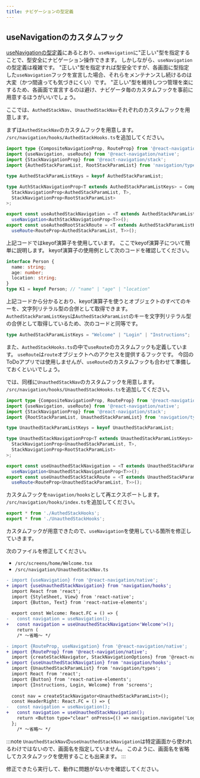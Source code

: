 ```yaml
---
title: ナビゲーションの型定義
---
```


## useNavigationのカスタムフック

[useNavigationの型定義](../basic-concepts/react-navigation-basics/modal#usenavigationの型定義)にあるとおり、`useNavigation`に"正しい"型を指定することで、型安全にナビゲーション操作できます。
しかしながら、`useNavigation`の型定義は複雑です。
"正しい"型を指定すれば型安全ですが、各画面に型指定した`useNavigation`フックを宣言した場合、それらをメンテナンスし続けるのは大変（かつ間違っても気づきにくい）です。
"正しい"型を維持しつつ管理を楽にするため、各画面で宣言するのは避け、ナビゲータ毎のカスタムフックを事前に用意するほうがいいでしょう。

ここでは、`AuthedStackNav`、`UnauthedStackNav`それぞれのカスタムフックを用意します。

まずは`AuthedStackNav`のカスタムフックを用意します。
`/src/navigation/hooks/AuthedStackHooks.ts`を追加してください。

```typescript jsx title="/src/navigation/hooks/AuthedStackHooks.ts"
import type {CompositeNavigationProp, RouteProp} from '@react-navigation/native';
import {useNavigation, useRoute} from '@react-navigation/native';
import {StackNavigationProp} from '@react-navigation/stack';
import {AuthedStackParamList, RootStackParamList} from 'navigation/types';

type AuthedStackParamListKeys = keyof AuthedStackParamList;

type AuthStackNavigationProp<T extends AuthedStackParamListKeys> = CompositeNavigationProp<
  StackNavigationProp<AuthedStackParamList, T>,
  StackNavigationProp<RootStackParamList>
>;

export const useAuthedStackNavigation = <T extends AuthedStackParamListKeys>() =>
  useNavigation<AuthStackNavigationProp<T>>();
export const useAuthedRootStackRoute = <T extends AuthedStackParamListKeys>() =>
  useRoute<RouteProp<AuthedStackParamList, T>>();
```

上記コードではkeyof演算子を使用しています。
ここでkeyof演算子について簡単に説明します。
keyof演算子の使用例として次のコードを確認してください。

```typescript
interface Person {
  name: string;
  age: number;
  location: string;
}
type K1 = keyof Person; // "name" | "age" | "location"
```

上記コードから分かるとおり、keyof演算子を使うとオブジェクトのすべてのキーを、文字列リテラル型の合併として取得できます。
`AuthedStackParamListKeys`は`AuthedStackParamList`のキーを文字列リテラル型の合併として取得しているため、次のコードと同等です。

```typescript
type AuthedStackParamListKeys = "Welcome" | "Login" | "Instructions";
```

また、`AuthedStackHooks.ts`の中で`useRoute`のカスタムフックも定義しています。
`useRoute`は`route`オブジェクトへのアクセスを提供するフックです。
今回のToDoアプリでは使用しませんが、`useRoute`のカスタムフックも合わせて準備しておくといいでしょう。

では、同様に`UnauthedStackNav`のカスタムフックを用意します。
`/src/navigation/hooks/UnauthedStackHooks.ts`を追加してください。

```typescript jsx title="/src/navigation/hooks/UnauthedStackHooks.ts"
import type {CompositeNavigationProp, RouteProp} from '@react-navigation/native';
import {useNavigation, useRoute} from '@react-navigation/native';
import {StackNavigationProp} from '@react-navigation/stack';
import {RootStackParamList, UnauthedStackParamList} from 'navigation/types';

type UnauthedStackParamListKeys = keyof UnauthedStackParamList;

type UnauthedStackNavigationProp<T extends UnauthedStackParamListKeys> = CompositeNavigationProp<
  StackNavigationProp<UnauthedStackParamList, T>,
  StackNavigationProp<RootStackParamList>
>;

export const useUnauthedStackNavigation = <T extends UnauthedStackParamListKeys>() =>
  useNavigation<UnauthedStackNavigationProp<T>>();
export const useUnauthedStackStackRoute = <T extends UnauthedStackParamListKeys>() =>
  useRoute<RouteProp<UnauthedStackParamList, T>>();
```

カスタムフックを`navigation/hooks`として再エクスポートします。
`/src/navigation/hooks/index.ts`を追加してください。

```typescript jsx title="/src/navigation/hooks/index.ts"
export * from './AuthedStackHooks';
export * from './UnauthedStackHooks';
```

カスタムフックが用意できたので、`useNavigation`を使用している箇所を修正していきます。

次のファイルを修正してください。

- `/src/screens/home/Welcome.tsx`
- `/src/navigation/UnauthedStackNav.ts`

```diff title="/src/screens/home/Welcome.tsx"
- import {useNavigation} from '@react-navigation/native';
+ import {useUnauthedStackNavigation} from 'navigation/hooks';
  import React from 'react';
  import {StyleSheet, View} from 'react-native';
  import {Button, Text} from 'react-native-elements';
  
  export const Welcome: React.FC = () => {
-   const navigation = useNavigation();
+   const navigation = useUnauthedStackNavigation<'Welcome'>();
    return (
    /* ～省略～ */  
```

```diff title="/src/navigation/UnauthedStackNav.ts"
- import {RouteProp, useNavigation} from '@react-navigation/native';
+ import {RouteProp} from '@react-navigation/native';
  import {createStackNavigator, StackNavigationOptions} from '@react-navigation/stack';
+ import {useUnauthedStackNavigation} from 'navigation/hooks';
  import {UnauthedStackParamList} from 'navigation/types';
  import React from 'react';
  import {Button} from 'react-native-elements';
  import {Instructions, Login, Welcome} from 'screens';
  
  const nav = createStackNavigator<UnauthedStackParamList>();
  const HeaderRight: React.FC = () => {
-   const navigation = useNavigation();
+   const navigation = useUnauthedStackNavigation();
    return <Button type="clear" onPress={() => navigation.navigate('Login')} title="ログイン" />;
  };
    /* ～省略～ */  
```

:::note
`UnauthedStackNav`の`useUnauthedStackNavigation`は特定画面から使われるわけではないので、画面名を指定していません。
このように、画面名を省略してカスタムフックを使用することも出来ます。
:::

修正できたら実行して、動作に問題がないかを確認してください。

